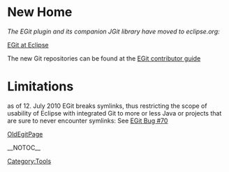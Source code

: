 = New Home =

''The EGit plugin and its companion JGit library have moved to eclipse.org:''

[http://www.eclipse.org/egit/ EGit at Eclipse]

The new Git repositories can be found at the [http://wiki.eclipse.org/EGit/Contributor_Guide EGit contributor guide]

= Limitations =

as of 12. July 2010 EGit breaks symlinks, thus restricting the scope of usability
of Eclipse with integrated Git to more or less Java or projects that are sure
to never encounter symlinks:
See [http://code.google.com/p/egit/issues/detail?id=70&colspec=ID%20Type%20Status%20Priority%20Component%20Owner%20Summary EGit Bug #70]

[[OldEgitPage]]

[[Category:Tools]]

__NOTOC__